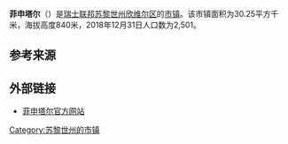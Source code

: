 {{Infobox settlement
| name = 菲申塔尔
| native_name = {{lang|de|Fischenthal}}
| settlement_type = [[市镇_(瑞士)|瑞士市镇]]
| image_skyline = FischenthalKirche.JPG
| image_caption = 菲申塔尔风光
| image_seal = Fischenthal-blazon.svg
| image_map = Karte Gemeinde Fischenthal 2007.png
| map_caption = 菲申塔尔在欣维尔区的位置
| pushpin_map = Switzerland
| pushpin_relief = Switzerland relief location map.jpg
| pushpin_label_position = top
| pushpin_map_caption = 菲申塔尔在瑞士的位置
| subdivision_type = 国家
| subdivision_name = {{CHE}}
| subdivision_type1 = [[瑞士行政区划|州]]
| subdivision_name1 = {{flagicon|Zürich|size=16px}} [[苏黎世州|苏黎世州]]
| subdivision_type2 = [[区_(瑞士)|区]]
| subdivision_name2 = [[欣维尔区|欣维尔区]]
| elevation_m = 840
| area_footnotes = <ref name=面积>{{cite web|url=https://www.bfs.admin.ch/bfs/de/home/statistiken/raum-umwelt/bodennutzung-bedeckung/gesamtspektrum-regionalen-stufen/gemeinden.html|title=Arealstatistik Standard - Gemeinden nach 4 Hauptbereichen|trans_title=瑞士联邦按四种用地类型划分的市镇面积统计表|date=2018-11-26|publisher=[[瑞士联邦统计署|瑞士联邦统计署]]|language=de|accessdate=2019-12-02|archive-date=2019-11-15|archive-url=https://web.archive.org/web/20191115011326/https://www.bfs.admin.ch/bfs/de/home/statistiken/raum-umwelt/bodennutzung-bedeckung/gesamtspektrum-regionalen-stufen/gemeinden.html|dead-url=no}}</ref>
| area_total_km2 = 30.25
| population_as_of = 2018年12月31日
| population_footnotes = <ref>{{cite web|url=https://www.bfs.admin.ch/bfs/de/home/statistiken/bevoelkerung.assetdetail.7966022.html|title=Ständige Wohnbevölkerung nach Staatsangehörigkeitskategorie, Geschlecht und Gemeinde, Provisorische Jahresergebnisse, 2018|trans_title=瑞士联邦2018年按国籍、性别和市镇划分的常住人口统计表|date=2019-04-09|publisher=[[瑞士联邦统计署|瑞士联邦统计署]]|language=de|accessdate=2019-12-02|archive-date=2019-04-11|archive-url=https://web.archive.org/web/20190411063248/https://www.bfs.admin.ch/bfs/de/home/statistiken/bevoelkerung.assetdetail.7966022.html|dead-url=no}}</ref>
| population_total = 2501
| population_density_km2 = auto
| timezone = [[欧洲中部时间|CET]]
| utc_offset = +1
| timezone_DST = [[欧洲中部夏令时间|CEST]]
| utc_offset_DST = +2
| coordinates = {{coord|47|19|57|N|8|55|17|E|region:|display=inline,title}}
| postal_code_type = [[瑞士邮政编码系统|邮政编码]]
| postal_code = 8496, 8497, 8498
| blank_name = [[瑞士市镇官方编号|官方编号]]
| blank_info = 0114
| website = {{url|www.fischenthal.ch}}
}}

'''菲申塔尔'''（{{lang-de|Fischenthal}}）是[[瑞士联邦|瑞士联邦]][[苏黎世州|苏黎世州]][[欣维尔区|欣维尔区]]的[[市镇_(瑞士)|市镇]]。该市镇面积为30.25平方千米，海拔高度840米，2018年12月31日人口数为2,501。

== 参考来源 ==
{{reflist}}

== 外部链接 ==
* [http://www.fischenthal.ch 菲申塔尔官方网站] {{Wayback|url=http://www.fischenthal.ch/ |date=20200319170735 }} {{de icon}}

{{Switzerland-geo-stub}}
{{苏黎世州区划}}
{{DEFAULTSORT:Fischenthal}}
[[Category:苏黎世州的市镇|Category:苏黎世州的市镇]]